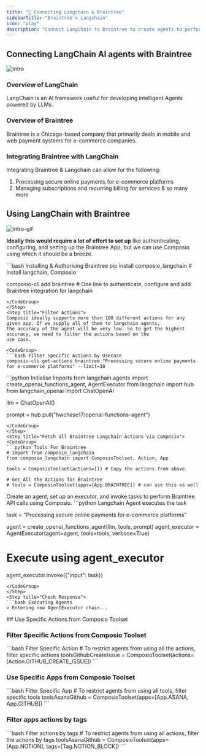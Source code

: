```yaml
---
title: "🚀 Connecting Langchain & Braintree"
sidebarTitle: "Braintree x Langchain"
icon: "play"
description: "Connect LangChain to Braintree to create agents to perform tasks using natural language"
---
```


## Connecting LangChain AI agents with Braintree
![intro](/media/intro.jpg)

### Overview of LangChain

LangChain is an AI framework useful for developing intelligent Agents powered by LLMs.

### Overview of Braintree

Braintree is a Chicago-based company that primarily deals in mobile and web payment systems for e-commerce companies.

### Integrating Braintree with LangChain

Integrating Braintree & Langchain can allow for the following:

1. Processing secure online payments for e-commerce platforms
2. Managing subscriptions and recurring billing for services
& so many more

## Using LangChain with Braintree
![intro-gif](/media/intro.gif)
<Steps>
<Step title="Setting Up the Environment">

**Ideally this would require a lot of effort to set up** like authenticating, configuring, and setting up the Braintree App, but we can use Composio using which it should be a breeze.

<CodeGroup>
```bash Installing & Authorising Braintree
pip install composio_langchain # Install langchain, Composio 

composio-cli add braintree # One line to authenticate, configure and add Braintree integration for langchain
```
</CodeGroup>
</Step>
<Step title="Filter Actions">
Composio ideally supports more than 100 different actions for any given app. If we supply all of them to langchain agents, 
the accuracy of the agent will be very low. So to get the highest accuracy, we need to filter the actions based on the 
use case.

<CodeGroup>
```bash Filter Specific Actions by Usecase
composio-cli get-actions braintree "Processing secure online payments for e-commerce platforms" --limit=10
```
</CodeGroup>

</Step>
<Step title="Import Base Packages">

<CodeGroup>
```python Initialise Imports
from langchain.agents import create_openai_functions_agent, AgentExecutor
from langchain import hub
from langchain_openai import ChatOpenAI


llm = ChatOpenAI()

prompt = hub.pull("hwchase17/openai-functions-agent")
```
</CodeGroup>
</Step>
<Step title="Fetch all Braintree Langchain Actions via Composio">
<CodeGroup>
```python Tools For Braintree
# Import from composio_langchain
from composio_langchain import ComposioToolset, Action, App

tools = ComposioToolset(actions=[]) # Copy the actions from above. 

# Get All the Actions for Braintree
# tools = ComposioToolset(apps=[App.BRAINTREE]) # can use this as well
```
</CodeGroup>
</Step>
<Step title="Execute the Agent">
Create an agent, set up an executor, and invoke tasks to perform Braintree API calls using Composio. 
<CodeGroup>
```python Langchain Agent executes the task

task = "Processing secure online payments for e-commerce platforms"

agent = create_openai_functions_agent(llm, tools, prompt)
agent_executor = AgentExecutor(agent=agent, tools=tools, verbose=True)

# Execute using agent_executor
agent_executor.invoke({"input": task})
```
</CodeGroup>
</Step>
<Step title="Check Response">
```bash Executing Agents
> Entering new AgentExecutor chain...
```
</Step>
</Steps>
## Use Specific Actions from Composio Toolset

### Filter Specific Actions from Composio Toolset

<CodeGroup>
```bash Filter Specific Action
# To restrict agents from using all the actions, filter specific actions
toolsGithubCreateIssue = ComposioToolset(actions=[Action.GITHUB_CREATE_ISSUE])
```
</CodeGroup>

### Use Specific Apps from Composio Toolset
<CodeGroup>
```bash Filter Specific App
# To restrict agents from using all tools, filter specific tools
toolsAsanaGithub = ComposioToolset(apps=[App.ASANA, App.GITHUB])
```
</CodeGroup>

### Filter apps actions by tags 
<CodeGroup>
```bash Filter actions by tags
# To restrict agents from using all actions, filter the actions by tags
toolsAsanaGithub = ComposioToolset(apps=[App.NOTION], tags=[Tag.NOTION_BLOCK])
```
</CodeGroup>


